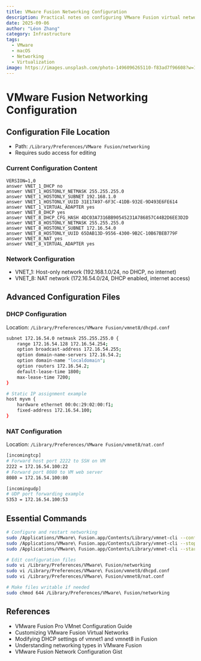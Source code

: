 ```yaml
---
title: VMware Fusion Networking Configuration
description: Practical notes on configuring VMware Fusion virtual networks, DHCP/NAT settings, and useful commands on macOS.
date: 2025-09-06
author: "Léon Zhang"
category: Infrastructure
tags:
  - VMware
  - macOS
  - Networking
  - Virtualization
image: https://images.unsplash.com/photo-1496096265110-f83ad7f96608?w=1200&h=600&fit=crop
---
```


# VMware Fusion Networking Configuration

## Configuration File Location
- Path: `/Library/Preferences/VMware Fusion/networking`
- Requires sudo access for editing

### Current Configuration Content
```
VERSION=1,0
answer VNET_1_DHCP no
answer VNET_1_HOSTONLY_NETMASK 255.255.255.0
answer VNET_1_HOSTONLY_SUBNET 192.168.1.0
answer VNET_1_HOSTONLY_UUID 31E17A97-6F3C-41DB-932E-9D493E6FE614
answer VNET_1_VIRTUAL_ADAPTER yes
answer VNET_8_DHCP yes
answer VNET_8_DHCP_CFG_HASH 4DC03A7316BB90545231A786857C44B2D6EE3D2D
answer VNET_8_HOSTONLY_NETMASK 255.255.255.0
answer VNET_8_HOSTONLY_SUBNET 172.16.54.0
answer VNET_8_HOSTONLY_UUID 65DAB13D-9556-4300-9B2C-10B67BEB779F
answer VNET_8_NAT yes
answer VNET_8_VIRTUAL_ADAPTER yes
```

### Network Configuration
- VNET_1: Host-only network (192.168.1.0/24, no DHCP, no internet)
- VNET_8: NAT network (172.16.54.0/24, DHCP enabled, internet access)

## Advanced Configuration Files

### DHCP Configuration
Location: `/Library/Preferences/VMware Fusion/vmnet8/dhcpd.conf`
```bash
subnet 172.16.54.0 netmask 255.255.255.0 {
    range 172.16.54.128 172.16.54.254;
    option broadcast-address 172.16.54.255;
    option domain-name-servers 172.16.54.2;
    option domain-name "localdomain";
    option routers 172.16.54.2;
    default-lease-time 1800;
    max-lease-time 7200;
}

# Static IP assignment example
host myvm {
    hardware ethernet 00:0c:29:02:00:f1;
    fixed-address 172.16.54.100;
}
```

### NAT Configuration
Location: `/Library/Preferences/VMware Fusion/vmnet8/nat.conf`
```bash
[incomingtcp]
# Forward host port 2222 to SSH on VM
2222 = 172.16.54.100:22
# Forward port 8080 to VM web server
8080 = 172.16.54.100:80

[incomingudp]
# UDP port forwarding example
5353 = 172.16.54.100:53
```

## Essential Commands

```bash
# Configure and restart networking
sudo /Applications/VMware\ Fusion.app/Contents/Library/vmnet-cli --configure
sudo /Applications/VMware\ Fusion.app/Contents/Library/vmnet-cli --stop
sudo /Applications/VMware\ Fusion.app/Contents/Library/vmnet-cli --start

# Edit configuration files
sudo vi /Library/Preferences/VMware\ Fusion/networking
sudo vi /Library/Preferences/VMware\ Fusion/vmnet8/dhcpd.conf
sudo vi /Library/Preferences/VMware\ Fusion/vmnet8/nat.conf

# Make files writable if needed
sudo chmod 644 /Library/Preferences/VMware\ Fusion/networking
```

## References
- VMware Fusion Pro VMnet Configuration Guide
- Customizing VMware Fusion Virtual Networks
- Modifying DHCP settings of vmnet1 and vmnet8 in Fusion
- Understanding networking types in VMware Fusion
- VMware Fusion Network Configuration Gist

